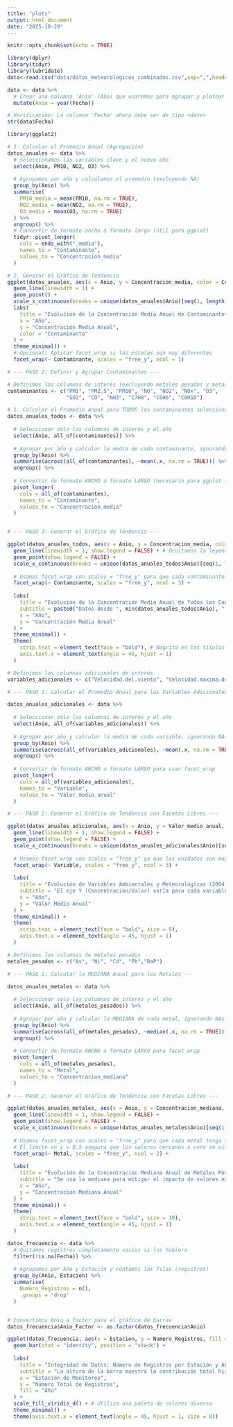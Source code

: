 ```yaml
---
title: "plots"
output: html_document
date: "2025-10-29"
---
```


```r
knitr::opts_chunk$set(echo = TRUE)
```


```r
library(dplyr)
library(tidyr)
library(lubridate)
data<-read.csv("data/datos_meteorologicos_combinados.csv",sep=",",header=TRUE)
```

```r
data <- data %>%
  # Crear una columna 'Anio' (Año) que usaremos para agrupar y plotear
  mutate(Anio = year(Fecha))

# Verificación: La columna 'Fecha' ahora debe ser de tipo <date>
str(data$Fecha)
```




```r
library(ggplot2)

# 1. Calcular el Promedio Anual (Agregación)
datos_anuales <- data %>%
  # Seleccionamos las variables clave y el nuevo año
  select(Anio, PM10, NO2, O3) %>%
  
  # Agrupamos por año y calculamos el promedio (excluyendo NA)
  group_by(Anio) %>%
  summarise(
    PM10_media = mean(PM10, na.rm = TRUE),
    NO2_media = mean(NO2, na.rm = TRUE),
    O3_media = mean(O3, na.rm = TRUE)
  ) %>%
  ungroup() %>%
  # Convertir de formato ancho a formato largo (útil para ggplot)
  tidyr::pivot_longer(
    cols = ends_with("_media"), 
    names_to = "Contaminante", 
    values_to = "Concentracion_media"
  )

# 2. Generar el Gráfico de Tendencia
ggplot(datos_anuales, aes(x = Anio, y = Concentracion_media, color = Contaminante)) +
  geom_line(linewidth = 1) +
  geom_point() +
  scale_x_continuous(breaks = unique(datos_anuales$Anio)[seq(1, length(unique(datos_anuales$Anio)), 2)]) + # Muestra años alternos
  labs(
    title = "Evolución de la Concentración Media Anual de Contaminantes (2004 - 2025)",
    x = "Año",
    y = "Concentración Media Anual",
    color = "Contaminante"
  ) +
  theme_minimal() +
  # Opcional: Aplicar facet_wrap si las escalas son muy diferentes
  facet_wrap(~ Contaminante, scales = "free_y", ncol = 1)
```

```r
# --- PASO 2: Definir y Agrupar Contaminantes ---

# Definimos las columnas de interés (excluyendo metales pesados y metadatos con muchos NA)
contaminantes <- c("PM1", "PM2.5", "PM10", "NO", "NO2", "NOx", "O3", 
                   "SO2", "CO", "NH3", "C7H8", "C6H6", "C8H10")

# 1. Calcular el Promedio Anual para TODOS los contaminantes seleccionados
datos_anuales_todos <- data %>%
  
  # Seleccionar solo las columnas de interés y el año
  select(Anio, all_of(contaminantes)) %>% 
  
  # Agrupar por año y calcular la media de cada contaminante, ignorando NAs
  group_by(Anio) %>%
  summarise(across(all_of(contaminantes), ~mean(.x, na.rm = TRUE))) %>%
  ungroup() %>%
  
  # Convertir de formato ANCHO a formato LARGO (necesario para ggplot facet_wrap)
  pivot_longer(
    cols = all_of(contaminantes), 
    names_to = "Contaminante", 
    values_to = "Concentracion_media"
  )


# --- PASO 3: Generar el Gráfico de Tendencia ---

ggplot(datos_anuales_todos, aes(x = Anio, y = Concentracion_media, color = Contaminante)) +
  geom_line(linewidth = 1, show.legend = FALSE) + # Ocultamos la leyenda ya que usamos facet_wrap
  geom_point(show.legend = FALSE) +
  scale_x_continuous(breaks = unique(datos_anuales_todos$Anio)[seq(1, length(unique(datos_anuales_todos$Anio)), 3)]) + # Muestra años alternos
  
  # Usamos facet_wrap con scales = "free_y" para que cada contaminante tenga su propia escala de Y.
  facet_wrap(~ Contaminante, scales = "free_y", ncol = 3) + 
  
  labs(
    title = "Evolución de la Concentración Media Anual de Todos los Contaminantes",
    subtitle = paste0("Datos desde ", min(datos_anuales_todos$Anio), " hasta ", max(datos_anuales_todos$Anio)),
    x = "Año",
    y = "Concentración Media Anual"
  ) +
  theme_minimal() +
  theme(
    strip.text = element_text(face = "bold"), # Negrita en los títulos de las facetas
    axis.text.x = element_text(angle = 45, hjust = 1)
  )
```
```r


# Definimos las columnas adicionales de interés
variables_adicionales <- c("Velocidad.del.viento", "Velocidad.maxima.del.viento","Temperatura", "Humidad.relativa", "Presion", "Radiacion.solar", "Precipitacion", "Ruido")

# --- PASO 1: Calcular el Promedio Anual para las Variables Adicionales ---

datos_anuales_adicionales <- data %>%
  
  # Seleccionar solo las columnas de interés y el año
  select(Anio, all_of(variables_adicionales)) %>% 
  
  # Agrupar por año y calcular la media de cada variable, ignorando NAs
  group_by(Anio) %>%
  summarise(across(all_of(variables_adicionales), ~mean(.x, na.rm = TRUE))) %>%
  ungroup() %>%
  
  # Convertir de formato ANCHO a formato LARGO para usar facet_wrap
  pivot_longer(
    cols = all_of(variables_adicionales), 
    names_to = "Variable", 
    values_to = "Valor_medio_anual"
  )

# --- PASO 2: Generar el Gráfico de Tendencia con Facetas Libres ---

ggplot(datos_anuales_adicionales, aes(x = Anio, y = Valor_medio_anual, color = Variable)) +
  geom_line(linewidth = 1, show.legend = FALSE) + 
  geom_point(show.legend = FALSE) +
  scale_x_continuous(breaks = unique(datos_anuales_adicionales$Anio)[seq(1, length(unique(datos_anuales_adicionales$Anio)), 3)]) +
  
  # Usamos facet_wrap con scales = "free_y" ya que las unidades son muy diferentes
  facet_wrap(~ Variable, scales = "free_y", ncol = 3) + 
  
  labs(
    title = "Evolución de Variables Ambientales y Meteorológicas (2004 - 2025)",
    subtitle = "El eje Y (Concentración/Valor) varía para cada variable",
    x = "Año",
    y = "Valor Medio Anual"
  ) +
  theme_minimal() +
  theme(
    strip.text = element_text(face = "bold", size = 9),
    axis.text.x = element_text(angle = 45, hjust = 1)
  )
```
```r

# Definimos las columnas de metales pesados
metales_pesados <- c("As", "Ni", "Cd", "Pb","BaP")

# --- PASO 1: Calcular la MEDIANA Anual para los Metales ---

datos_anuales_metales <- data %>%
  
  # Seleccionar solo las columnas de interés y el año
  select(Anio, all_of(metales_pesados)) %>% 
  
  # Agrupar por año y calcular la MEDIANA de cada metal, ignorando NAs
  group_by(Anio) %>%
  summarise(across(all_of(metales_pesados), ~median(.x, na.rm = TRUE))) %>%
  ungroup() %>%
  
  # Convertir de formato ANCHO a formato LARGO para facet_wrap
  pivot_longer(
    cols = all_of(metales_pesados), 
    names_to = "Metal", 
    values_to = "Concentracion_mediana"
  )

# --- PASO 2: Generar el Gráfico de Tendencia con Facetas Libres ---

ggplot(datos_anuales_metales, aes(x = Anio, y = Concentracion_mediana, color = Metal)) +
  geom_line(linewidth = 1, show.legend = FALSE) + 
  geom_point(show.legend = FALSE) +
  scale_x_continuous(breaks = unique(datos_anuales_metales$Anio)[seq(1, length(unique(datos_anuales_metales$Anio)), 3)]) +
  
  # Usamos facet_wrap con scales = "free_y" para que cada metal tenga su propia escala.
  # El límite en y = 0.5 asegura que los valores cercanos a cero se visualicen.
  facet_wrap(~ Metal, scales = "free_y", ncol = 2) + 
  
  labs(
    title = "Evolución de la Concentración Mediana Anual de Metales Pesados",
    subtitle = "Se usa la mediana para mitigar el impacto de valores extremos y muchos NAs.",
    x = "Año",
    y = "Concentración Mediana Anual"
  ) +
  theme_minimal() +
  theme(
    strip.text = element_text(face = "bold", size = 10),
    axis.text.x = element_text(angle = 45, hjust = 1)
  )
```
```r
datos_frecuencia <- data %>%
  # Quitamos registros completamente vacíos si los hubiera
  filter(!is.na(Fecha)) %>% 
  
  # Agrupamos por Año y Estación y contamos las filas (registros)
  group_by(Anio, Estacion) %>%
  summarise(
    Numero_Registros = n(),
    .groups = 'drop'
  ) 


# Convertimos Anio a factor para el gráfico de barras
datos_frecuencia$Anio_Factor <- as.factor(datos_frecuencia$Anio)

ggplot(datos_frecuencia, aes(x = Estacion, y = Numero_Registros, fill = Anio_Factor)) +
  geom_bar(stat = "identity", position = "stack") +
  
  labs(
    title = "Integridad de Datos: Número de Registros por Estación y Año",
    subtitle = "La altura de la barra muestra la contribución total histórica de la estación.",
    x = "Estación de Monitoreo",
    y = "Número Total de Registros",
    fill = "Año"
  ) +
  scale_fill_viridis_d() + # Utiliza una paleta de colores diversa
  theme_minimal() +
  theme(axis.text.x = element_text(angle = 45, hjust = 1, size = 8))

```

